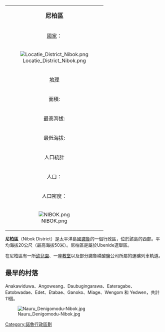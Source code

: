 {| class="infobox bordered" align=right cellpadding=4 cellspacing=0 width=275 style="clear:right; margin: 0 0 1em 1em; background: #f9f9f9;  font-size: 95%;"
|-
|colspan=2 align=center bgcolor="#BFDFFF"|<big>'''尼柏區'''</big>
|-
|[[國家|國家]]：|| -{H|諾魯=>zh-cn:瑙鲁;諾魯=>zh-hk:瑙魯;諾魯=>zh-mo:瑙魯;諾魯=>zh-sg:瑙鲁;諾魯=>zh-my:瑙鲁;}-[[諾魯|諾魯]]
|-
! colspan="3" | [[File:Locatie_District_Nibok.png|center]]
|-
!colspan=2 align=center bgcolor="#BFDFFF"|[[地理|地理]]
|-
|面積:||1,6 km² 
|-
|最高海拔:||50 m
|-
|最低海拔:||0 m
|-
!colspan=2 align=center bgcolor="#BFDFFF"|人口統計
|-
|人口：||460人
|-
|人口密度：||287.5人
|-
! colspan="3" |[[File:NIBOK.png|center]]
|}

'''尼柏區'''（Nibok District）是太平洋島國[[諾魯|諾魯]]的一個行政區，位於該島的西部。平均海拔20公尺（最高海拔50米）。尼柏區是屬於Ubenide選舉區。


在尼柏區有一所[[幼兒園|幼兒園]]、一座[[教堂|教堂]]以及部分諾魯磷酸鹽公司所屬的運礦列車軌道。


== 最早的村落 ==
Anakawiduwa、Angoweang、Daubugingarawa、Eateragabe、Eatobwadae、Edet、Etabae、Ganoko、Miage、Wengom 和 Yedwen，共計11個。


[[File:Nauru_Denigomodu-Nibok.jpg|thumb]]


{{Oceania-geo-stub}}
{{coord|0|33|S|166|55|E|type:city_region:NR|display=title}}

{{DEFAULTSORT:Yaren}}
[[Category:諾魯行政區劃|Category:諾魯行政區劃]]